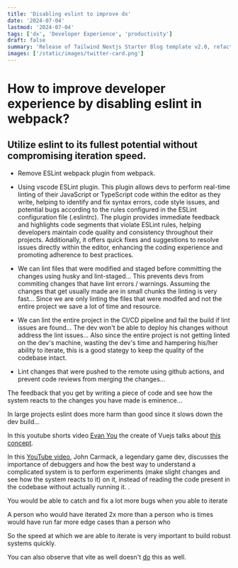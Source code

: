 ```yaml
---
title: 'Disabling eslint to improve dx'
date: '2024-07-04'
lastmod: '2024-07-04'
tags: ['dx', 'Developer Experience', 'productivity']
draft: false
summary: 'Release of Tailwind Nextjs Starter Blog template v2.0, refactored with Nextjs App directory and React Server Components setup.Discover the new features and how to migrate from V1.'
images: ['/static/images/twitter-card.png']
---
```


# How to improve developer experience by disabling eslint in webpack?

## Utilize eslint to its fullest potential without compromising iteration speed.

- Remove ESLint webpack plugin from webpack.

- Using vscode ESLint plugin. This plugin allows devs to perform real-time linting of their JavaScript or TypeScript code within the editor as they write, helping to identify and fix syntax errors,
  code style issues, and potential bugs according to the rules configured in the ESLint configuration file (.eslintrc). The plugin provides immediate feedback and highlights code
  segments that violate ESLint rules, helping developers maintain code quality and consistency throughout their projects. Additionally, it offers quick fixes and
  suggestions to resolve issues directly within the editor, enhancing the coding experience and promoting adherence to best practices.

- We can lint files that were modified and staged before committing the changes using husky and lint-staged... This prevents devs from
  commiting changes that have lint errors / warnings. Assuming the changes that get usually made are in small chunks the linting
  is very fast... Since we are only linting the files that were modifed and not the entire project we save a lot of time and resource.

- We can lint the entire project in the CI/CD pipeline and fail the build if lint issues are found... The dev won't be able to
  deploy his changes without address the lint issues... Also since the entire project is not getting linted on the dev's machine,
  wasting the dev's time and hampering his/her ability to iterate, this is a good stategy to keep the quality of the codebase intact.

- Lint changes that were pushed to the remote using github actions, and prevent code reviews from merging the changes...

The feedback that you get by writing a piece of code and see how the system reacts to the changes you have made is eminence...

In large projects eslint does more harm than good since it slows down the dev build...

In this youtube shorts video [Evan You](https://evanyou.me/) the create of Vuejs talks about [this concept](https://www.youtube.com/shorts/0jdfB1xWaMo).

In this [YouTube video](https://youtu.be/tzr7hrxcwkw?t=90), John Carmack, a legendary game dev, discusses the importance of debuggers and how the best way to understand a
complicated system is to perform experiments (make slight changes and see how the system reacts to it) on it, instead of reading the code present in the codebase without actually running it.
.

You would be able to catch and fix a lot more bugs when you able to iterate

A person who would have iterated 2x more than a person who is times would have run far more edge cases than a person who

So the speed at which we are able to iterate is very important to build robust systems quickly.

You can also observe that vite as well doesn't [do](https://vitejs.dev/guide/features.html#transpile-only) this as well.
